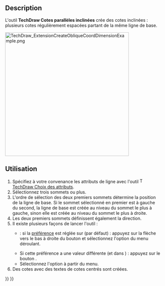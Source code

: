 <languages/>

{{Docnav/fr
|[[TechDraw_ExtensionCreateVertCoordDimension/fr|Cotes parallèles verticales]]
|[[TechDraw_ExtensionCreateHorizChamferDimension/fr|Cote horizontale chanfrein]]
|[[TechDraw_Workbench/fr|Atelier TechDraw]]
|IconL=TechDraw_ExtensionCreateVertCoordDimension.svg
|IconR=TechDraw_ExtensionCreateHorizChamferDimension.svg
|IconC=Workbench_TechDraw.svg
}}

{{GuiCommand/fr
|Name=TechDraw ExtensionCreateObliqueCoordDimension
|Name/fr=TechDraw Cotes parallèles inclinées
|MenuLocation=TechDraw → Extensions : cotes → Cotes parallèles inclinées
|Workbenches=[[TechDraw_Workbench/fr|TechDraw]]
|Shortcut=
|Version=0.20
|SeeAlso=[[TechDraw_ExtensionCreateHorizCoordDimension/fr|TechDraw Cotes parallèles horizontales]], [[TechDraw_ExtensionCreateVertCoordDimension/fr|TechDraw Cotes parallèles verticales]]
}}

==Description==

L'outil '''TechDraw Cotes parallèles inclinées''' crée des cotes inclinées : plusieurs cotes régulièrement espacées partant de la même ligne de base.

[[Image:TechDraw_ExtensionCreateObliqueCoordDimensionExample.png|400px]]
{{Caption|A droite, les cotes créées}}

<span id="Usage"></span>
==Utilisation==

# Spécifiez à votre convenance les attributs de ligne avec l'outil [[Image:TechDraw_ExtensionSelectLineAttributes.svg|16px]] [[TechDraw_ExtensionSelectLineAttributes/fr|TechDraw Choix des attributs]].
# Sélectionnez trois sommets ou plus.
# L'ordre de sélection des deux premiers sommets détermine la position de la ligne de base. Si le sommet sélectionné en premier est à gauche du second, la ligne de base est créée au niveau du sommet le plus à gauche, sinon elle est créée au niveau du sommet le plus à droite.
# Les deux premiers sommets définissent également la direction.
# Il existe plusieurs façons de lancer l'outil :
#* {{Version/fr|1.0}} : si la [[TechDraw_Preferences/fr#Cotes|préférence]] {{MenuCommand|Outils de cotation}} est réglée sur {{Value|Outil unique}} (par défaut) : appuyez sur la flèche vers le bas à droite du bouton {{Button|[[Image:TechDraw_Dimension.svg||x16px]][[Image:Toolbar_flyout_arrow.svg|x16px]]}} et sélectionnez l'option {{MenuCommand|[[Image:TechDraw_ExtensionCreateHorizChainDimension.svg|16px]] Cotes horizontales}} du menu déroulant.
#* Si cette préférence a une valeur différente (et dans {{VersionMinus/fr|0.21}}) : appuyez sur le bouton {{Button|[[Image:TechDraw_ExtensionCreateObliqueCoordDimension.svg|16px]] [[TechDraw_ExtensionCreateObliqueCoordDimension/fr|Cotes parallèles inclinées]]}}.
#* Sélectionnez l'option {{MenuCommand|TechDraw → Extensions : cotes → [[Image:TechDraw_ExtensionCreateObliqueCoordDimension.svg|16px]] Cotes parallèles inclinées}} à partir du menu.
# Des cotes avec des textes de cotes centrés sont créées.


{{Docnav/fr
|[[TechDraw_ExtensionCreateVertCoordDimension/fr|Cotes parallèles verticales]]
|[[TechDraw_ExtensionCreateHorizChamferDimension/fr|Cote horizontale chanfrein]]
|[[TechDraw_Workbench/fr|Atelier TechDraw]]
|IconL=TechDraw_ExtensionCreateVertCoordDimension.svg
|IconR=TechDraw_ExtensionCreateHorizChamferDimension.svg
|IconC=Workbench_TechDraw.svg
}}

{{TechDraw_Tools_navi{{#translation:}}}}
{{Userdocnavi{{#translation:}}}}